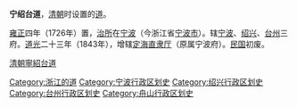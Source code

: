 '''宁绍台道'''，[[清朝|清朝]]时设置的[[道_(行政区划)|道]]。

[[雍正|雍正]]四年（1726年）置，[[治所|治所]]在[[宁波|宁波]]（今浙江省[[宁波市|宁波市]]）。辖[[宁波府|宁波]]、[[绍兴府|绍兴]]、[[台州府|台州]]三府。[[道光|道光]]二十三年（1843年），增辖[[定海直隶厅|定海直隶厅]]（原属宁波府）。[[中華民國|民国]]初废。 

{{清朝巡守道|nocat}}
{{台州市}}
{{浙江行政区划小作品}}
{{DEFAULTSORT:N}}
[[category:清朝寧紹台道|]]
[[Category:浙江的道|Category:浙江的道]]
[[Category:宁波行政区划史|Category:宁波行政区划史]]
[[Category:绍兴行政区划史|Category:绍兴行政区划史]]
[[Category:台州行政区划史|Category:台州行政区划史]]
[[Category:舟山行政区划史|Category:舟山行政区划史]]
